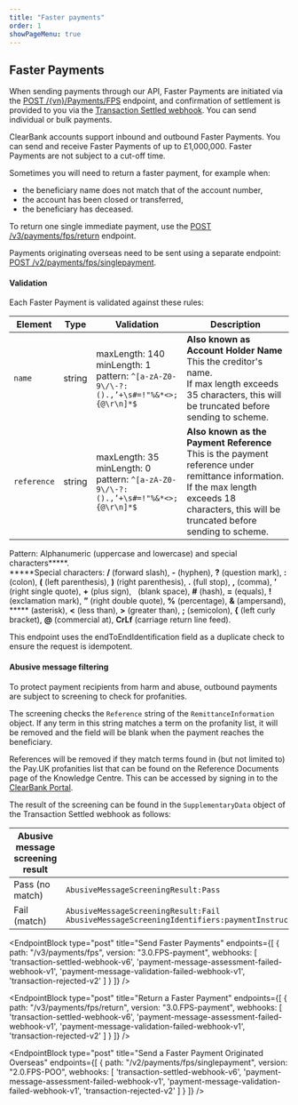 ```yaml
---
title: "Faster payments"
order: 1
showPageMenu: true
---
```



## Faster Payments

When sending payments through our API, Faster Payments are initiated via the [POST /{vn}/Payments/FPS](#send-faster-payments) endpoint, and confirmation of settlement is provided to you via the [Transaction Settled webhook](#transaction-settled-webhook). You can send individual or bulk payments.

ClearBank accounts support inbound and outbound Faster Payments. You can send and receive Faster Payments of up to £1,000,000. 
Faster Payments are not subject to a cut-off time.

Sometimes you will need to return a faster payment, for example when: 
- the beneficiary name does not match that of the account number, 
- the account has been closed or transferred, 
- the beneficiary has deceased. 

To return one single immediate payment, use the [POST /v3/payments/fps/return](#return-a-faster-payment) endpoint.

Payments originating overseas need to be sent using a separate endpoint: [POST /v2/payments/fps/singlepayment](#send-a-faster-payment-originated-overseas).

#### Validation

Each Faster Payment is validated against these rules: 

| Element     | Type   | Validation | Description  |
|-------------|--------|------------|--------------|
| `name`      | string | maxLength: 140<br /> minLength: 1 <br /> pattern: `^[a-zA-Z0-9\/\-?:().,’+\s#=!"%&*<>;{@\r\n]*$` | **Also known as Account Holder Name** <br /> This the creditor's name.<br /> If max length exceeds 35 characters, this will be truncated before sending to scheme.                                   |
| `reference` | string | maxLength: 35 <br /> minLength: 0 <br /> pattern: `^[a-zA-Z0-9\/\-?:().,’+\s#=!"%&*<>;{@\r\n]*$` | **Also known as the Payment Reference** <br /> This is the payment reference under remittance information. If the max length exceeds 18 characters, this will be truncated before sending to scheme. |

Pattern: Alphanumeric (uppercase and lowercase) and special characters*****.<br />
*****Special characters: **/** (forward slash), **-** (hyphen), **?** (question mark), **:** (colon), **(** (left parenthesis), **)** (right parenthesis), **.** (full stop), **,** (comma), **’** (right single quote), **+** (plus sign), &nbsp; (blank space), **#** (hash), **=** (equals), **!** (exclamation mark), **”** (right double quote), **%** (percentage), **&** (ampersand), ***** (asterisk), **<** (less than), **>** (greater than), **;** (semicolon), **{** (left curly bracket), **@** (commercial at), **CrLf** (carriage return line feed).

This endpoint uses the endToEndIdentification field as a duplicate check to ensure the request is idempotent.   

#### Abusive message filtering

To protect payment recipients from harm and abuse, outbound payments are subject to screening to check for profanities.

The screening checks the `Reference` string of the `RemittanceInformation` object. If any term in this string matches a term on the profanity list, it will be removed and the field will be blank when the payment reaches the beneficiary.

References will be removed if they match terms found in (but not limited to) the Pay.UK profanities list that can be found on the Reference Documents page of the Knowledge Centre. This can be accessed by signing in to the [ClearBank Portal](https://clearbank.github.io/docs/api/getting-started).

The result of the screening can be found in the `SupplementaryData` object of the Transaction Settled webhook as follows:

| Abusive message screening result    | Supplementary Data value      |
|--------------------------------------|-------------------------------|
| Pass (no match)                      | `AbusiveMessageScreeningResult:Pass` |
| Fail (match)                         | `AbusiveMessageScreeningResult:Fail`<br /> `AbusiveMessageScreeningIdentifiers:paymentInstruction.creditTransfer.remittanceInformation.structured.creditorReferenceInformation.reference` |

<EndpointBlock
type="post"
title="Send Faster Payments"
endpoints={[
  {
    path: "/v3/payments/fps",
    version: "3.0.FPS-payment",
    webhooks: [
      'transaction-settled-webhook-v6',
      'payment-message-assessment-failed-webhook-v1',
      'payment-message-validation-failed-webhook-v1',
      'transaction-rejected-v2'
    ]
  }
]}
/>

<WebhookPlaceholder render='transaction-settled-webhook-v6' />
<WebhookPlaceholder render='payment-message-assessment-failed-webhook-v1' />
<WebhookPlaceholder render='payment-message-validation-failed-webhook-v1' />
<WebhookPlaceholder render='transaction-rejected-v2' />
<WebhookPlaceholder render='inbound-held-transaction-v1' />
<WebhookPlaceholder render='outbound-held-transaction-v1' />


<EndpointBlock
type="post"
title="Return a Faster Payment"
endpoints={[
  {
    path: "/v3/payments/fps/return",
    version: "3.0.FPS-payment",
    webhooks: [
      'transaction-settled-webhook-v6',
      'payment-message-assessment-failed-webhook-v1',
      'payment-message-validation-failed-webhook-v1',
      'transaction-rejected-v2'
    ]
  }
]}
/>

<EndpointBlock
  type="post"
  title="Send a Faster Payment Originated Overseas"
  endpoints={[
  {
    path: "/v2/payments/fps/singlepayment",
    version: "2.0.FPS-POO",
    webhooks: [
      'transaction-settled-webhook-v6',
      'payment-message-assessment-failed-webhook-v1',
      'payment-message-validation-failed-webhook-v1',
      'transaction-rejected-v2'
    ]
  }
]}
/>
